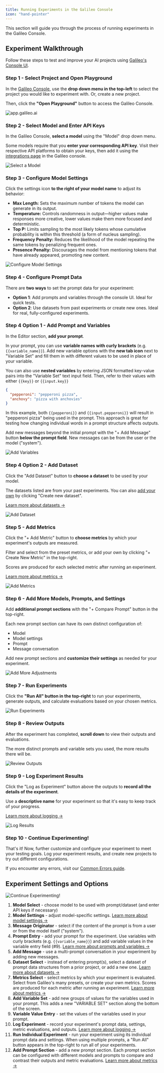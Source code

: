 ```yaml
---
title: Running Experiments in the Galileo Console
icon: "hand-pointer"
---
```


This section will guide you through the process of running experiments in the Galileo Console.

## Experiment Walkthrough

Follow these steps to test and improve your AI projects using [Galileo's Console UI](https://app.galileo.ai).

### Step 1 - Select Project and Open Playground

In the [Galileo Console](https://app.galileo.ai), use the **drop down menu in the top-left** to select the project you would like to experiment with. Or, create a new project.

Then, click the **"Open Playground"** button to access the Galileo Console.

![app.galileo.ai](/images/console-ui/home-navigation.png)

### Step 2 - Select Model and Enter API Keys

In the Galileo Console, **select a model** using the "Model" drop down menu.

Some models require that you **enter your corresponding API key**. Visit their respective API platforms to obtain your keys, then add it using the [integrations page](https://app.galileo.ai/settings/integrations) in the Galileo console.

![Select a Model](/images/console-ui/model-select.png)

### Step 3 - Configure Model Settings

Click the settings icon **to the right of your model name** to adjust its behavior:

- **Max Length:** Sets the maximum number of tokens the model can generate in its output.
- **Temperature:** Controls randomness in output—higher values make responses more creative, lower values make them more focused and deterministic.
- **Top P:** Limits sampling to the most likely tokens whose cumulative probability is within this threshold (a form of nucleus sampling).
- **Frequency Penalty:** Reduces the likelihood of the model repeating the same tokens by penalizing frequent ones.
- **Presence Penalty:** Discourages the model from mentioning tokens that have already appeared, promoting new content.

![Configure Model Settings](/images/console-ui/model-settings.png)

### Step 4 - Configure Prompt Data

There are **two ways** to set the prompt data for your experiment:

- **Option 1**: Add prompts and variables through the console UI. Ideal for quick tests.
- **Option 2**: Use datasets from past experiments or create new ones. Ideal for real, fully-configured experiments.

### Step 4 Option 1 - Add Prompt and Variables

In the Editor section, **add your prompt**.

In your prompt, you can use **variable names with curly brackets** (e.g. `{{variable_name}}`). Add new variable options with the **new tab icon** next to "Variable Set" and fill them in with different values to be used in place of your variable.

You can also use **nested variables** by entering JSON formatted key-value pairs into the "Variable Set" text input field. Then, refer to their values with either `{{key}}` or `{{input.key}}`

```json
{
  "pepperoni": "pepperoni pizza",
  "anchovy": "pizza with anchovies"
}
```

In this example, both `{{pepperoni}}` and `{{input.pepperoni}}` will result in "pepperoni pizza" being used in the prompt. This approach is great for testing how changing individual words in a prompt structure affects outputs.

Add new messages beyond the initial prompt with the "+ Add Message" button **below the prompt field**. New messages can be from the user or the model ("system").

![Add Variables](/images/console-ui/variables-example.png)

### Step 4 Option 2 - Add Dataset

Click the "Add Dataset" button to **choose a dataset** to be used by your model.

The datasets listed are from your past experiments. You can also [add your own](/concepts/datasets) by clicking "Create new dataset".

[Learn more about datasets →](/concepts/datasets)

![Add Dataset](/images/console-ui/dataset-select.png)

### Step 5 - Add Metrics

Click the "+ Add Metric" button to **choose metrics** by which your experiment's outputs are measured.

Filter and select from the preset metrics, or add your own by clicking "+ Create New Metric" in the top-right.

Scores are produced for each selected metric after running an experiment.

[Learn more about metrics →](/concepts/metrics/overview)

![Add Metrics](/images/console-ui/metrics-select.png)

### Step 6 - Add More Models, Prompts, and Settings

Add **additional prompt sections** with the "+ Compare Prompt" button in the top-right.

Each new prompt section can have its own distinct configuration of:

- Model
- Model settings
- Prompt
- Message conversation

Add new prompt sections and **customize their settings** as needed for your experiment.

![Add More Adjustments](/images/console-ui/two-models-example.png)

### Step 7 - Run Experiments

Click the **"Run All" button in the top-right** to run your experiments, generate outputs, and calculate evaluations based on your chosen metrics.

![Run Experiments](/images/console-ui/generating-results.png)

### Step 8 - Review Outputs

After the experiment has completed, **scroll down** to view their outputs and evaluations.

The more distinct prompts and variable sets you used, the more results there will be.

![Review Outputs](/images/console-ui/experiment-results.png)

### Step 9 - Log Experiment Results

Click the "Log as Experiment" button above the outputs to **record all the details of the experiment**.

Use a **descriptive name** for your experiment so that it's easy to keep track of your progress.

[Learn more about logging →](/getting-started/logging)

![Log Results](/images/console-ui/experiment-name.png)

### Step 10 - Continue Experimenting!

That's it! Now, further customize and configure your experiment to meet your testing goals. Log your experiment results, and create new projects to try out different configurations.

If you encounter any errors, visit our [Common Errors guide](/references/faqs/errors).

## Experiment Settings and Options

![Continue Experimenting!](/images/console-ui/labeled-console-ui.png)

1. **Model Select** - choose model to be used with prompt/dataset (and enter API keys if necessary)
2. **Model Settings** - adjust model-specific settings. [Learn more about model settings →](#step-3-configure-model-settings)
3. **Message Originator** - select if the content of the prompt is from a user or from the model itself ("system").
4. **Prompt Entry** - add your prompt for the experiment. Use variables with curly brackets (e.g. `{{variable_name}}`) and add variable values in the variable entry field (#9). [Learn more about prompts and variables →](#step-4-option-1-add-prompt-and-variables)
5. **Add Message** - use a multi-prompt conversation in your experiment by adding new messages.
6. **Dataset Select** - instead of entering prompt(s), select a dataset of prompt data structures from a prior project, or add a new one. [Learn more about datasets →](/concepts/datasets)
7. **Metrics Select** - select metrics by which your experiment is evaluated. Select from Galileo's many presets, or create your own metrics. Scores are produced for each metric after running an experiment. [Learn more about metrics →](/concepts/metrics/overview)
8. **Add Variable Set** - add new groups of values for the variables used in your prompt. This adds a new "VARIABLE SET" section along the bottom of the screen.
9. **Variable Value Entry** - set the values of the variables used in your prompt.
10. **Log Experiment** - record your experiment's prompt data, settings, metric evaluations, and outputs. [Learn more about logging →](/getting-started/logging)
11. **Run Individual Experiment** - run your experiment using its individual prompt data and settings. When using multiple prompts, a "Run All" button appears in the top-right to run all of your experiments.
12. **Add Prompt Section** - add a new prompt section. Each prompt section can be configured with different models and prompts to compare and contrast their outputs and metric evaluations. [Learn more about metrics →](/concepts/metrics/overview)
